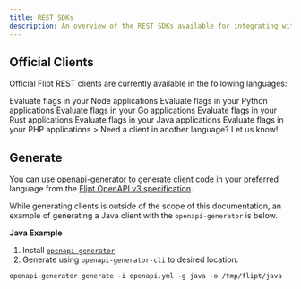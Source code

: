 ```yaml
---
title: REST SDKs
description: An overview of the REST SDKs available for integrating with Flipt.
---
```


## Official Clients

Official Flipt REST clients are currently available in the following languages:

<CardGroup cols={2}>
  <Card
    title="Node/TypeScript"
    href="https://github.com/flipt-io/flipt-node"
    icon="node"
    color="#68a063"
  >
    Evaluate flags in your Node applications
  </Card>
  <Card
    href="https://github.com/flipt-io/flipt-python"
    title="Python"
    icon="python"
    color="#4c8abe"
  >
    Evaluate flags in your Python applications
  </Card>
  <Card
    href="https://github.com/flipt-io/flipt/tree/main/sdk/go"
    title="Go"
    icon="golang"
    color="#00add8"
  >
    Evaluate flags in your Go applications
  </Card>
  <Card
    href="https://github.com/flipt-io/flipt-rust"
    title="Rust"
    icon="rust"
    color="#cd412b"
  >
    Evaluate flags in your Rust applications
  </Card>
  <Card
    href="https://github.com/flipt-io/flipt-java"
    title="Java"
    icon="java"
    color="#e41f23"
  >
    Evaluate flags in your Java applications
  </Card>
  <Card
    href="https://github.com/flipt-io/flipt-php"
    title="PHP (Beta)"
    icon="php"
    color="#4c8abe">
    Evaluate flags in your PHP applications
  </Card>
  <Card
    href="https://github.com/flipt-io/flipt/discussions/2208"
    title="Request a Client"
    icon="github"
    color="#000000"
  >
    > Need a client in another language? Let us know!
  </Card>
</CardGroup>

## Generate

You can use [openapi-generator](https://openapi-generator.tech/) to generate client code in your preferred language from the [Flipt OpenAPI v3 specification](https://github.com/flipt-io/flipt-openapi).

While generating clients is outside of the scope of this documentation, an example of generating a Java client with the `openapi-generator` is below.

**Java Example**

1. Install [`openapi-generator`](https://openapi-generator.tech/docs/installation)
2. Generate using `openapi-generator-cli` to desired location:

```
openapi-generator generate -i openapi.yml -g java -o /tmp/flipt/java
```
